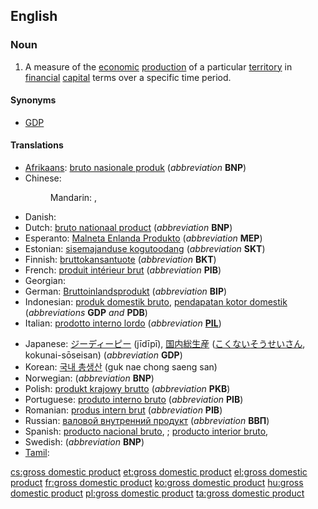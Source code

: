==English==
{{wikipedia}}

===Noun===
{{en-noun|sg=[[gross]] [[domestic]] [[product]]|-|s}}

# {{economics}} A measure of the [[economic]] [[production]] of a particular [[territory]] in [[financial]] [[capital]] terms over a specific time period.

====Synonyms====
*[[GDP]]

====Translations====
{{trans-top|gross domestic product}}
* [[Afrikaans]]: [[bruto nasionale produk]] (''abbreviation'' '''BNP''')
* Chinese:
*: Mandarin: {{t|zh|國內生產總值|sc=Hani}}, {{t|zh|国内生产总值|tr=guónèi shēngchǎn zǒngzhí|sc=Hani}}
* Danish: {{t|da|BNI per indbygger}}
* Dutch: [[bruto nationaal product]] (''abbreviation'' '''BNP''')
* Esperanto: [[Malneta Enlanda Produkto]] (''abbreviation'' '''MEP''')
* Estonian: [[sisemajanduse kogutoodang]] (''abbreviation'' '''SKT''')
* Finnish: [[bruttokansantuote]] (''abbreviation'' '''BKT''')
* French: [[produit intérieur brut]] {{m}} (''abbreviation'' '''PIB''')
* Georgian: {{t|ka|მთლიანი შიდა პროდუქტი|tr=mt'liani šida produk'ti|sc=Geor|xs=Georgian}}
* German: [[Bruttoinlandsprodukt]] {{n}} (''abbreviation'' '''BIP''')
* Indonesian: [[produk domestik bruto]], [[pendapatan kotor domestik]] (''abbreviations'' '''GDP''' ''and'' '''PDB''')
* Italian: [[prodotto interno lordo]]  {{m}} (''abbreviation'' '''[[PIL]]''')
{{trans-mid}}
* Japanese: [[ジーディーピー]] (jīdīpī), [[国内]][[総生産]] ([[こくない]][[そうせいさん]], kokunai-sōseisan) (''abbreviation'' '''GDP''')
* Korean: [[국내 총생산]] (guk nae chong saeng san)
* Norwegian: {{t|no|brutto nasjonalprodukt}} (''abbreviation'' '''BNP''')
* Polish: [[produkt krajowy brutto]] (''abbreviation'' '''PKB''')
* Portuguese: [[produto interno bruto]] (''abbreviation'' '''PIB''')
* Romanian: [[produs intern brut]] (''abbreviation'' '''PIB''')
* Russian: [[валовой внутренний продукт]] (''abbreviation'' '''ВВП''')
* Spanish: [[producto nacional bruto]], {{qualifier|abbreviation}} {{t|es|PNB}}; [[producto interior bruto]], {{qualifier|abbreviation}} {{t|es|PIB}}
* Swedish: {{t|sv|bruttonationalprodukt}} (''abbreviation'' '''BNP''')
* [[Tamil]]: {{t|ta|மொத்த உள்நாட்டு உற்பத்தி|xs=Tamil}}
{{trans-bottom}}

[[cs:gross domestic product]]
[[et:gross domestic product]]
[[el:gross domestic product]]
[[fr:gross domestic product]]
[[ko:gross domestic product]]
[[hu:gross domestic product]]
[[pl:gross domestic product]]
[[ta:gross domestic product]]